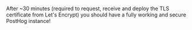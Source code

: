 After ~30 minutes (required to request, receive and deploy the TLS certificate from Let's Encrypt) you should have a fully working and secure PostHog instance!
